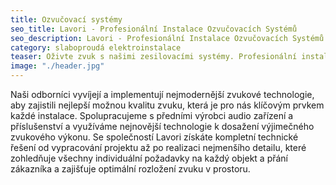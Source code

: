 ```yaml
---
title: Ozvučovací systémy    
seo_title: Lavori - Profesionální Instalace Ozvučovacích Systémů
seo_description: Lavori - Profesionální Instalace Ozvučovacích Systémů
category: slaboproudá elektroinstalace
teaser: Oživte zvuk s našimi zesilovacími systémy. Profesionální instalace pro dokonalý zážitek z hudby a řeči.
image: "./header.jpg"
---
```

<p>
Naši odborníci vyvíjejí a implementují nejmodernější zvukové technologie, aby zajistili nejlepší možnou kvalitu zvuku, která je pro nás klíčovým prvkem každé instalace. Spolupracujeme s předními výrobci audio zařízení a příslušenství a využíváme nejnovější technologie k dosažení výjimečného zvukového výkonu. Se společností Lavori získáte kompletní technické řešení od vypracování projektu až po realizaci nejmenšího detailu, které zohledňuje všechny individuální požadavky na každý objekt a přání zákazníka a zajišťuje optimální rozložení zvuku v prostoru.
</p>